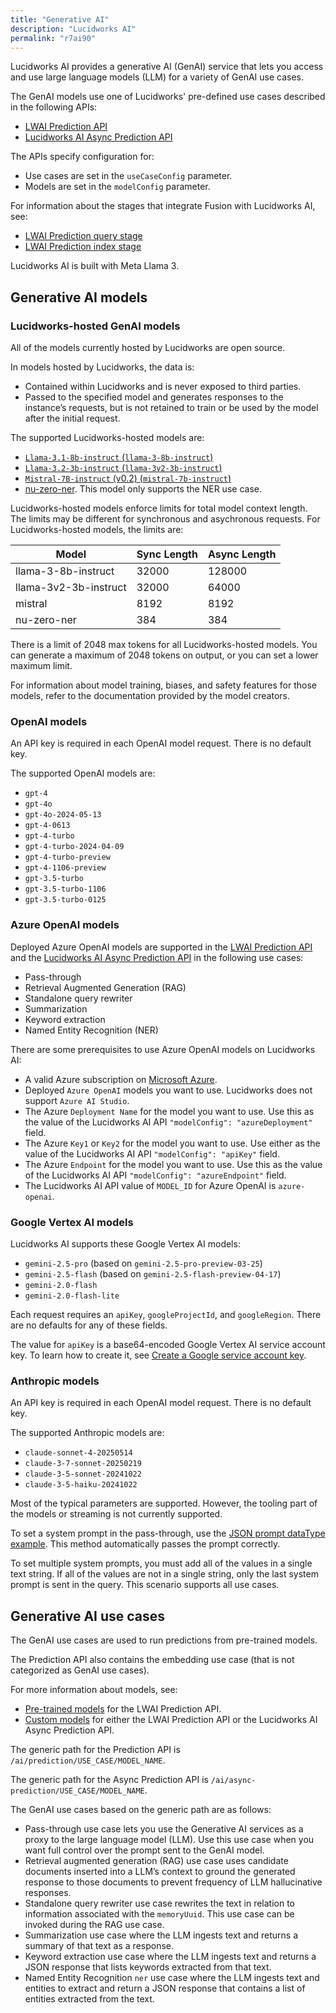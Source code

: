 ```yaml
---
title: "Generative AI"
description: "Lucidworks AI"
permalink: "r7ai90"
---
```


Lucidworks AI provides a generative AI (GenAI) service that lets you access and use large language models (LLM) for a variety of GenAI use cases.

The GenAI models use one of Lucidworks' pre-defined use cases described in the following APIs:

* [LWAI Prediction API](/lw-platform/ai/8bx4m9/prediction-api)
* [Lucidworks AI Async Prediction API](/lw-platform/ai/55ug0f/async-prediction-api)

The APIs specify configuration for:

* Use cases are set in the `useCaseConfig` parameter.
* Models are set in the `modelConfig` parameter.

For information about the stages that integrate Fusion with Lucidworks AI, see:

* [LWAI Prediction query stage](/fusion/5.9/hnuyky/lwai-prediction)
* [LWAI Prediction index stage](/fusion/5.9/bzik28/lwai-prediction)

Lucidworks AI is built with Meta Llama 3.

## Generative AI models

### Lucidworks-hosted GenAI models

All of the models currently hosted by Lucidworks are open source.

In models hosted by Lucidworks, the data is:

* Contained within Lucidworks and is never exposed to third parties.
* Passed to the specified model and generates responses to the instance’s requests, but is not retained to train or be used by the model after the initial request.

The supported Lucidworks-hosted models are:

* [`Llama-3.1-8b-instruct` (`llama-3-8b-instruct`)](https://huggingface.co/meta-llama/Llama-3.1-8B-Instruct)
* [`Llama-3.2-3b-instruct` (`llama-3v2-3b-instruct`)](https://huggingface.co/meta-llama/Llama-3.2-3B-Instruct)
* [`Mistral-7B-instruct` (v0.2) (`mistral-7b-instruct`)](https://huggingface.co/mistralai/Mistral-7B-Instruct-v0.2)
* [nu-zero-ner](https://huggingface.co/numind/NuNER_Zero). This model only supports the NER use case.

Lucidworks-hosted models enforce limits for total model context length. The limits may be different for synchronous and asychronous requests. For Lucidworks-hosted models, the limits are:

| Model | Sync Length | Async Length |
| --- | --- | --- |
| llama-3-8b-instruct | 32000 | 128000 |
| llama-3v2-3b-instruct | 32000 | 64000 |
| mistral | 8192 | 8192 |
| nu-zero-ner | 384 | 384 |

There is a limit of 2048 max tokens for all Lucidworks-hosted models. You can generate a maximum of 2048 tokens on output, or you can set a lower maximum limit.

For information about model training, biases, and safety features for those models, refer to the documentation provided by the model creators.

### OpenAI models

An API key is required in each OpenAI model request. There is no default key.

The supported OpenAI models are:

* `gpt-4`
* `gpt-4o`
* `gpt-4o-2024-05-13`
* `gpt-4-0613`
* `gpt-4-turbo`
* `gpt-4-turbo-2024-04-09`
* `gpt-4-turbo-preview`
* `gpt-4-1106-preview`
* `gpt-3.5-turbo`
* `gpt-3.5-turbo-1106`
* `gpt-3.5-turbo-0125`

### Azure OpenAI models

Deployed Azure OpenAI models are supported in the [LWAI Prediction API](/lw-platform/ai/8bx4m9/prediction-api) and the [Lucidworks AI Async Prediction API](/lw-platform/ai/55ug0f/async-prediction-api) in the following use cases:

* Pass-through
* Retrieval Augmented Generation (RAG)
* Standalone query rewriter
* Summarization
* Keyword extraction
* Named Entity Recognition (NER)

There are some prerequisites to use Azure OpenAI models on Lucidworks AI:

* A valid Azure subscription on [Microsoft Azure](https://portal.azure.com).
* Deployed `Azure OpenAI` models you want to use. Lucidworks does not support `Azure AI Studio`.
* The Azure `Deployment Name` for the model you want to use. Use this as the value of the Lucidworks AI API `"modelConfig": "azureDeployment"` field.
* The Azure `Key1` or `Key2` for the model you want to use. Use either as the value of the Lucidworks AI API `"modelConfig": "apiKey"` field.
* The Azure `Endpoint` for the model you want to use. Use this as the value of the Lucidworks AI API `"modelConfig": "azureEndpoint"` field.
* The Lucidworks AI API value of `MODEL_ID` for Azure OpenAI is `azure-openai`.

### Google Vertex AI models

Lucidworks AI supports these Google Vertex AI models:

* `gemini-2.5-pro` (based on `gemini-2.5-pro-preview-03-25`)
* `gemini-2.5-flash` (based on `gemini-2.5-flash-preview-04-17`)
* `gemini-2.0-flash`
* `gemini-2.0-flash-lite`

Each request requires an `apiKey`, `googleProjectId`, and `googleRegion`.
There are no defaults for any of these fields.

The value for `apiKey` is a base64-encoded Google Vertex AI service account key.
To learn how to create it, see [Create a Google service account key](https://cloud.google.com/iam/docs/keys-create-delete#creating).

### Anthropic models

An API key is required in each OpenAI model request.
There is no default key.

The supported Anthropic models are:

* `claude-sonnet-4-20250514`
* `claude-3-7-sonnet-20250219`
* `claude-3-5-sonnet-20241022`
* `claude-3-5-haiku-20241022`

Most of the typical parameters are supported. However, the tooling part of the models or streaming is not currently supported.

To set a system prompt in the pass-through, use the [JSON prompt dataType example](/lw-platform/ai/aimylh/pass-through-use-case#data-type). This method automatically passes the prompt correctly.

To set multiple system prompts, you must add all of the values in a single text string. If all of the values are not in a single string, only the last system prompt is sent in the query. This scenario supports all use cases.

## Generative AI use cases

The GenAI use cases are used to run predictions from pre-trained models.

<Note>
The Prediction API also contains the embedding use case (that is not categorized as GenAI use cases).
</Note>



For more information about models, see:

* [Pre-trained models](/lw-platform/ai/3vqfxe/pre-trained-embedding-models) for the LWAI Prediction API.
* [Custom models](/lw-platform/ai/k1zkfn/custom-embedding-model-training) for either the LWAI Prediction API or the Lucidworks AI Async Prediction API.

The generic path for the Prediction API is `/ai/prediction/USE_CASE/MODEL_NAME`.

The generic path for the Async Prediction API is `/ai/async-prediction/USE_CASE/MODEL_NAME`.

The GenAI use cases based on the generic path are as follows:

* Pass-through use case lets you use the Generative AI services as a proxy to the large language model (LLM). Use this use case when you want full control over the prompt sent to the GenAI model.
* Retrieval augmented generation (RAG) use case uses candidate documents inserted into a LLM’s context to ground the generated response to those documents to prevent frequency of LLM hallucinative responses.
* Standalone query rewriter use case rewrites the text in relation to information associated with the `memoryUuid`. This use case can be invoked during the RAG use case.
* Summarization use case where the LLM ingests text and returns a summary of that text as a response.
* Keyword extraction use case where the LLM ingests text and returns a JSON response that lists keywords extracted from that text.
* Named Entity Recognition `ner` use case where the LLM ingests text and entities to extract and return a JSON response that contains a list of entities extracted from the text.